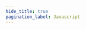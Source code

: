 ```yaml
---
hide_title: true
pagination_label: Javascript
---
```



<FeatureIcon src={javascript} alt="Javascript" title="Javascript" />
<LinkList
  srcList={[
    {
      title: "Value Types",
      link: "/docs/front-end/javascript/value-types",
      src: javascript,
      alt: "Value Types",
    },
    {
      title: "Reference Types",
      link: "/docs/front-end/javascript/reference-types",
      src: javascript,
      alt: "Reference Types",
    },
    {
      title: "Operators",
      link: "/docs/front-end/javascript/operators",
      src: javascript,
      alt: "Operators",
    },
    {
      title: "Solutions",
      link: "/docs/front-end/javascript/solutions",
      src: javascript,
      alt: "Solutions",
    },
  ]}
/>
